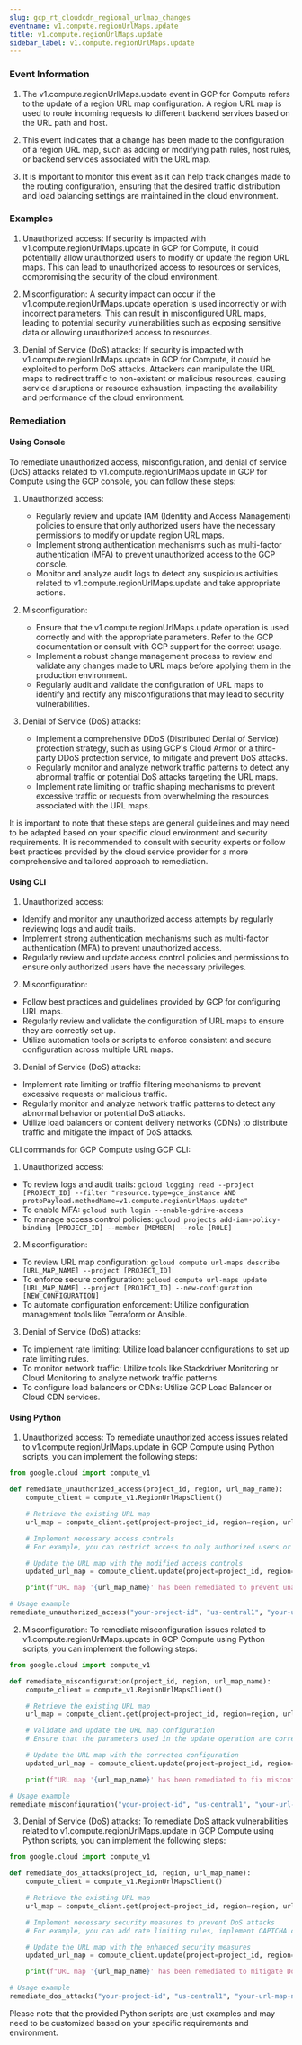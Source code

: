 ```yaml
--- 
slug: gcp_rt_cloudcdn_regional_urlmap_changes
eventname: v1.compute.regionUrlMaps.update
title: v1.compute.regionUrlMaps.update
sidebar_label: v1.compute.regionUrlMaps.update
---
```

                       


### Event Information

1. The v1.compute.regionUrlMaps.update event in GCP for Compute refers to the update of a region URL map configuration. A region URL map is used to route incoming requests to different backend services based on the URL path and host.

2. This event indicates that a change has been made to the configuration of a region URL map, such as adding or modifying path rules, host rules, or backend services associated with the URL map.

3. It is important to monitor this event as it can help track changes made to the routing configuration, ensuring that the desired traffic distribution and load balancing settings are maintained in the cloud environment.


### Examples

1. Unauthorized access: If security is impacted with v1.compute.regionUrlMaps.update in GCP for Compute, it could potentially allow unauthorized users to modify or update the region URL maps. This can lead to unauthorized access to resources or services, compromising the security of the cloud environment.

2. Misconfiguration: A security impact can occur if the v1.compute.regionUrlMaps.update operation is used incorrectly or with incorrect parameters. This can result in misconfigured URL maps, leading to potential security vulnerabilities such as exposing sensitive data or allowing unauthorized access to resources.

3. Denial of Service (DoS) attacks: If security is impacted with v1.compute.regionUrlMaps.update in GCP for Compute, it could be exploited to perform DoS attacks. Attackers can manipulate the URL maps to redirect traffic to non-existent or malicious resources, causing service disruptions or resource exhaustion, impacting the availability and performance of the cloud environment.

### Remediation

#### Using Console

To remediate unauthorized access, misconfiguration, and denial of service (DoS) attacks related to v1.compute.regionUrlMaps.update in GCP for Compute using the GCP console, you can follow these steps:

1. Unauthorized access:
   - Regularly review and update IAM (Identity and Access Management) policies to ensure that only authorized users have the necessary permissions to modify or update region URL maps.
   - Implement strong authentication mechanisms such as multi-factor authentication (MFA) to prevent unauthorized access to the GCP console.
   - Monitor and analyze audit logs to detect any suspicious activities related to v1.compute.regionUrlMaps.update and take appropriate actions.

2. Misconfiguration:
   - Ensure that the v1.compute.regionUrlMaps.update operation is used correctly and with the appropriate parameters. Refer to the GCP documentation or consult with GCP support for the correct usage.
   - Implement a robust change management process to review and validate any changes made to URL maps before applying them in the production environment.
   - Regularly audit and validate the configuration of URL maps to identify and rectify any misconfigurations that may lead to security vulnerabilities.

3. Denial of Service (DoS) attacks:
   - Implement a comprehensive DDoS (Distributed Denial of Service) protection strategy, such as using GCP's Cloud Armor or a third-party DDoS protection service, to mitigate and prevent DoS attacks.
   - Regularly monitor and analyze network traffic patterns to detect any abnormal traffic or potential DoS attacks targeting the URL maps.
   - Implement rate limiting or traffic shaping mechanisms to prevent excessive traffic or requests from overwhelming the resources associated with the URL maps.

It is important to note that these steps are general guidelines and may need to be adapted based on your specific cloud environment and security requirements. It is recommended to consult with security experts or follow best practices provided by the cloud service provider for a more comprehensive and tailored approach to remediation.

#### Using CLI

1. Unauthorized access:
- Identify and monitor any unauthorized access attempts by regularly reviewing logs and audit trails.
- Implement strong authentication mechanisms such as multi-factor authentication (MFA) to prevent unauthorized access.
- Regularly review and update access control policies and permissions to ensure only authorized users have the necessary privileges.

2. Misconfiguration:
- Follow best practices and guidelines provided by GCP for configuring URL maps.
- Regularly review and validate the configuration of URL maps to ensure they are correctly set up.
- Utilize automation tools or scripts to enforce consistent and secure configuration across multiple URL maps.

3. Denial of Service (DoS) attacks:
- Implement rate limiting or traffic filtering mechanisms to prevent excessive requests or malicious traffic.
- Regularly monitor and analyze network traffic patterns to detect any abnormal behavior or potential DoS attacks.
- Utilize load balancers or content delivery networks (CDNs) to distribute traffic and mitigate the impact of DoS attacks.

CLI commands for GCP Compute using GCP CLI:
1. Unauthorized access:
- To review logs and audit trails: `gcloud logging read --project [PROJECT_ID] --filter "resource.type=gce_instance AND protoPayload.methodName=v1.compute.regionUrlMaps.update"`
- To enable MFA: `gcloud auth login --enable-gdrive-access`
- To manage access control policies: `gcloud projects add-iam-policy-binding [PROJECT_ID] --member [MEMBER] --role [ROLE]`

2. Misconfiguration:
- To review URL map configuration: `gcloud compute url-maps describe [URL_MAP_NAME] --project [PROJECT_ID]`
- To enforce secure configuration: `gcloud compute url-maps update [URL_MAP_NAME] --project [PROJECT_ID] --new-configuration [NEW_CONFIGURATION]`
- To automate configuration enforcement: Utilize configuration management tools like Terraform or Ansible.

3. Denial of Service (DoS) attacks:
- To implement rate limiting: Utilize load balancer configurations to set up rate limiting rules.
- To monitor network traffic: Utilize tools like Stackdriver Monitoring or Cloud Monitoring to analyze network traffic patterns.
- To configure load balancers or CDNs: Utilize GCP Load Balancer or Cloud CDN services.

#### Using Python

1. Unauthorized access: To remediate unauthorized access issues related to v1.compute.regionUrlMaps.update in GCP Compute using Python scripts, you can implement the following steps:

```python
from google.cloud import compute_v1

def remediate_unauthorized_access(project_id, region, url_map_name):
    compute_client = compute_v1.RegionUrlMapsClient()

    # Retrieve the existing URL map
    url_map = compute_client.get(project=project_id, region=region, urlMap=url_map_name)

    # Implement necessary access controls
    # For example, you can restrict access to only authorized users or service accounts

    # Update the URL map with the modified access controls
    updated_url_map = compute_client.update(project=project_id, region=region, urlMap=url_map_name, urlMapResource=url_map)

    print(f"URL map '{url_map_name}' has been remediated to prevent unauthorized access.")

# Usage example
remediate_unauthorized_access("your-project-id", "us-central1", "your-url-map-name")
```

2. Misconfiguration: To remediate misconfiguration issues related to v1.compute.regionUrlMaps.update in GCP Compute using Python scripts, you can implement the following steps:

```python
from google.cloud import compute_v1

def remediate_misconfiguration(project_id, region, url_map_name):
    compute_client = compute_v1.RegionUrlMapsClient()

    # Retrieve the existing URL map
    url_map = compute_client.get(project=project_id, region=region, urlMap=url_map_name)

    # Validate and update the URL map configuration
    # Ensure that the parameters used in the update operation are correct and aligned with your intended configuration

    # Update the URL map with the corrected configuration
    updated_url_map = compute_client.update(project=project_id, region=region, urlMap=url_map_name, urlMapResource=url_map)

    print(f"URL map '{url_map_name}' has been remediated to fix misconfiguration issues.")

# Usage example
remediate_misconfiguration("your-project-id", "us-central1", "your-url-map-name")
```

3. Denial of Service (DoS) attacks: To remediate DoS attack vulnerabilities related to v1.compute.regionUrlMaps.update in GCP Compute using Python scripts, you can implement the following steps:

```python
from google.cloud import compute_v1

def remediate_dos_attacks(project_id, region, url_map_name):
    compute_client = compute_v1.RegionUrlMapsClient()

    # Retrieve the existing URL map
    url_map = compute_client.get(project=project_id, region=region, urlMap=url_map_name)

    # Implement necessary security measures to prevent DoS attacks
    # For example, you can add rate limiting rules, implement CAPTCHA challenges, or use WAF (Web Application Firewall) services

    # Update the URL map with the enhanced security measures
    updated_url_map = compute_client.update(project=project_id, region=region, urlMap=url_map_name, urlMapResource=url_map)

    print(f"URL map '{url_map_name}' has been remediated to mitigate DoS attack vulnerabilities.")

# Usage example
remediate_dos_attacks("your-project-id", "us-central1", "your-url-map-name")
```

Please note that the provided Python scripts are just examples and may need to be customized based on your specific requirements and environment.

 